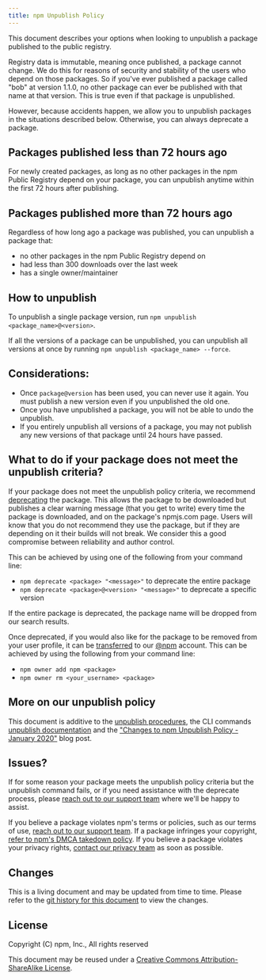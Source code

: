 ```yaml
---
title: npm Unpublish Policy
---
```


This document describes your options when looking to unpublish a package published to the public registry.

Registry data is immutable, meaning once published, a package cannot change. We do this for reasons of security and stability of the users who depend on those packages. So if you've ever published a package called "bob" at version 1.1.0, no other package can ever be published with that name at that version. This is true even if that package is unpublished.

However, because accidents happen, we allow you to unpublish packages in the situations described below. Otherwise, you can always deprecate a package.

## Packages published less than 72 hours ago

For newly created packages, as long as no other packages in the npm Public Registry depend on your package, you can unpublish anytime within the first 72 hours after publishing.

## Packages published more than 72 hours ago

Regardless of how long ago a package was published, you can unpublish a package that:

- no other packages in the npm Public Registry depend on
- had less than 300 downloads over the last week
- has a single owner/maintainer

## How to unpublish

To unpublish a single package version, run `npm unpublish <package_name>@<version>`.

If all the versions of a package can be unpublished, you can unpublish all versions at once by running `npm unpublish <package_name> --force`.

## Considerations:

- Once `package@version` has been used, you can never use it again. You must publish a new version even if you unpublished the old one.
- Once you have unpublished a package, you will not be able to undo the unpublish.
- If you entirely unpublish all versions of a package, you may not publish any new versions of that package until 24 hours have passed.

## What to do if your package does not meet the unpublish criteria?

If your package does not meet the unpublish policy criteria, we recommend [deprecating](https://docs.npmjs.com/cli/deprecate) the package. This allows the package to be downloaded but publishes a clear warning message (that you get to write) every time the package is downloaded, and on the package's npmjs.com page. Users will know that you do not recommend they use the package, but if they are depending on it their builds will not break. We consider this a good compromise between reliability and author control.

This can be achieved by using one of the following from your command line:

- `npm deprecate <package> "<message>"` to deprecate the entire package
- `npm deprecate <package>@<version> "<message>"` to deprecate a specific version

If the entire package is deprecated, the package name will be dropped from our search results.

Once deprecated, if you would also like for the package to be removed from your user profile, it can be [transferred](https://docs.npmjs.com/cli/owner) to our [@npm](https://www.npmjs.com/~npm) account. This can be achieved by using the following from your command line:

- `npm owner add npm <package>`
- `npm owner rm <your_username> <package>`


## More on our unpublish policy

This document is additive to the [unpublish procedures](https://docs.npmjs.com/unpublishing-packages-from-the-registry), the CLI commands [unpublish documentation](https://docs.npmjs.com/cli/unpublish) and the ["Changes to npm Unpublish Policy - January 2020"](https://blog.npmjs.org/post/190553543620/changes-to-npm-unpublish-policy-january-2020) blog post.

## Issues?

If for some reason your package meets the unpublish policy criteria but the unpublish command fails, or if you need assistance with the deprecate process, please [reach out to our support team](https://npmjs.com/support) where we'll be happy to assist.

If you believe a package violates npm's terms or policies, such as our terms of use, [reach out to our support team](https://www.npmjs.com/support).  If a package infringes your copyright, [refer to npm's DMCA takedown policy](https://www.npmjs.com/policies/dmca).  If you believe a package violates your privacy rights, [contact our privacy team](https://www.npmjs.com/policies/privacy#contact) as soon as possible.

## Changes

This is a living document and may be updated from time to time.
Please refer to the [git history for this
document](https://github.com/npm/policies/commits/master/unpublish.md)
to view the changes.

## License

Copyright (C) npm, Inc., All rights reserved

This document may be reused under a [Creative Commons
Attribution-ShareAlike
License](https://creativecommons.org/licenses/by-sa/4.0/).

